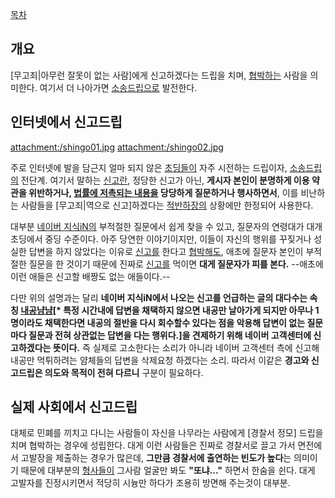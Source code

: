 [[목차]]

== 개요 ==
[무고죄|아무런 잘못이 없는 사람]에게 신고하겠다는 드립을 치며, [[협박]]하는 사람을 의미한다. 여기서 더 나아가면 [[소송드립]]으로 발전한다.


== 인터넷에서 신고드립 ==

attachment:/shingo01.jpg
attachment:/shingo02.jpg


주로 인터넷에 발을 담근지 얼마 되지 않은 [[초딩]]들이 자주 시전하는 드립이자, [[소송드립]]의 전단계. 여기서 말하는 [[신고]]란, 정당한 신고가 아닌, '''게시자 본인이 분명하게 이용 약관을 위반하거나, [[형법|법률에 저촉되는 내용]]을 당당하게 질문하거나 행사하면서''', 이를 비난하는 사람들을 [무고죄|역으로 신고]하겠다는 [[적반하장]]의 상황에만 한정되어 사용한다.

대부분 [[네이버 지식iN]]의 부적절한 질문에서 쉽게 찾을 수 있고, 질문자의 연령대가 대개 초딩에서 중딩 수준이다. 아주 당연한 이야기이지만, 이들이 자신의 행위를 꾸짖거나 성실한 답변을 하지 않았다는 이유로 [[신고]]를 한다고 [[협박]]해도, 애초에 질문자 본인이 부적절한 질문을 한 것이기 때문에 진짜로 [[신고]]를 먹이면 '''대게 질문자가 피를 본다.''' --애초에 이런 애들은 신고할 배짱도 없는 애들이다.--

다만 위의 설명과는 달리 '''네이버 지식iN에서 나오는 신고를 언급하는 글의 대다수는 속칭 [[내공냠냠]][* 특정 시간내에 답변을 채택하지 않으면 내공만 날아가게 되지만 아무나 1명이라도 채택한다면 내공의 절반을 다시 회수할수 있다는 점을 악용해 답변이 없는 질문마다 질문과 전혀 상관없는 답변을 다는 행위다.]을 견제하기 위해 네이버 고객센터에 신고하겠다는 뜻이다.''' 즉 실제로 고소한다는 소리가 아니라 네이버 고객센터 측에 신고해 내공만 먹튀하려는 얌체들의 답변을 삭제요청 하겠다는 소리. 따라서 이같은 '''경고와 신고드립은 의도와 목적이 전혀 다르니''' 구분이 필요하다.
== 실제 사회에서 신고드립 ==
대체로 민폐를 끼치고 다니는 사람들이 자신을 나무라는 사람에게 [경찰서 정모] 드립을 치며 협박하는 경우에 성립한다. 대게 이런 사람들은 진짜로 경찰서로 끌고 가서 면전에서 고발장을 제출하는 경우가 많은데, '''그만큼 경찰서에 출연하는 빈도가 높다'''는 의미이기 때문에 대부분의 [[형사]]들이 그사람 얼굴만 봐도 '''"또냐..."''' 하면서 한숨을 쉰다. 대게 고발자를 진정시키면서 적당히 시늉만 하다가 조용히 방면해 주는것이 대부분.
